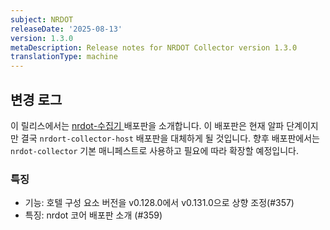 ```yaml
---
subject: NRDOT
releaseDate: '2025-08-13'
version: 1.3.0
metaDescription: Release notes for NRDOT Collector version 1.3.0
translationType: machine
---
```


## 변경 로그

이 릴리스에서는 [nrdot-수집기 ](https://github.com/newrelic/nrdot-collector-releases/tree/main/distributions/nrdot-collector)배포판을 소개합니다. 이 배포판은 현재 알파 단계이지만 결국 `nrdort-collector-host` 배포판을 대체하게 될 것입니다. 향후 배포판에서는 `nrdot-collector` 기본 매니페스트로 사용하고 필요에 따라 확장할 예정입니다.

### 특징

* 기능: 호텔 구성 요소 버전을 v0.128.0에서 v0.131.0으로 상향 조정(#357)
* 특징: nrdot 코어 배포판 소개 (#359)